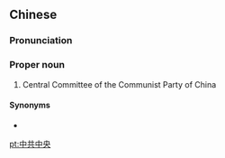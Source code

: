==Chinese==
{{zh-forms|type=112}}

===Pronunciation===
{{zh-pron
|m=Zhōng Gòng Zhōngyāng
|c=zung1 gung6 zung1 joeng1
|cat=pn
}}

===Proper noun===
{{zh-proper noun}}

# Central Committee of the Communist Party of China

====Synonyms====
* {{zh-l|[[中國]][[共產黨]][[中央]][[委員會]]/[[中国]][[共产党]][[中央]][[委员会]]}}

[[pt:中共中央]]
